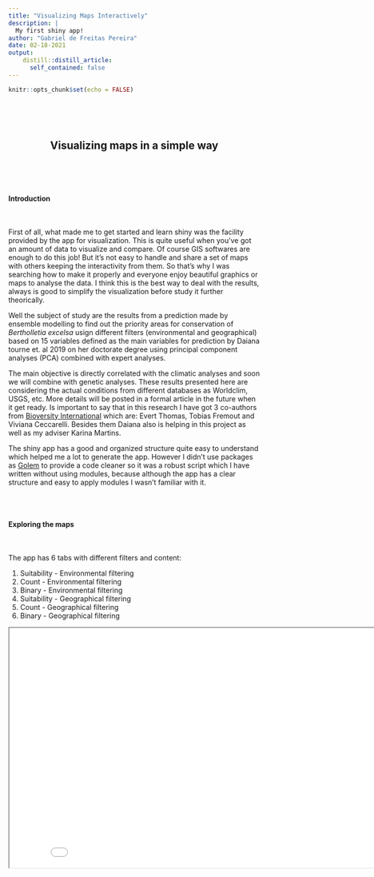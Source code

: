 ```yaml
---
title: "Visualizing Maps Interactively"
description: |
  My first shiny app!
author: "Gabriel de Freitas Pereira"
date: 02-18-2021
output:
    distill::distill_article:
      self_contained: false
---
```



```r
knitr::opts_chunk$set(echo = FALSE)
```
\  

\  
<div style="text-align: center">  
## Visualizing maps in a simple way ##
</div>
\ 
  

\  

#### __Introduction__ 

\  
\  

<div class=text-justify>

  First of all, what made me to get started and learn shiny was the facility provided by the app
for visualization. This is quite useful when you've got an amount of data to visualize and compare.
Of course GIS softwares are enough to do this job! But it's not easy to handle and share a set of maps
with others keeping the interactivity from them. So that's why I was searching how to make it properly and everyone enjoy beautiful graphics or maps to analyse the data. I think this is the best way to deal with the results, always is good to simplify the visualization before study it further theorically.

  Well the subject of study are the results from a prediction made by ensemble modelling to find out
the priority areas for conservation of _Bertholletia excelsa_ usign different filters (environmental and
geographical) based on 15 variables defined as the main variables for prediction by Daiana tourne et. al 2019 on her doctorate degree using principal component analyses (PCA) combined with expert analyses.

  The main objective is directly correlated with the climatic analyses and soon we will combine with genetic analyses. These results presented here are considering the actual conditions from different databases as Worldclim, USGS, etc. More details will be posted in a formal article in the future when it get ready.
Is important to say that in this research I have got 3 co-authors from [Bioversity International](https://www.bioversityinternational.org/) which are: Evert Thomas, Tobias Fremout and Viviana Ceccarelli. Besides them Daiana also is helping in this project as well as my adviser Karina Martins.

  The shiny app has a good and organized structure quite easy to understand which helped me a lot to
generate the app. However I didn't use packages as [Golem](https://cran.r-project.org/web/packages/golem/golem.pdf) to provide a code cleaner so it was a robust script which I have written without using modules, because although the app has a clear structure and easy to apply modules I wasn't familiar with it.


</div>

\          
\  

#### __Exploring the maps__        

\  
\  

  The app has 6 tabs with different filters and content:
  
1. Suitability - Environmental filtering
1. Count - Environmental filtering
1. Binary - Environmental filtering
1. Suitability - Geographical filtering
1. Count - Geographical filtering
1. Binary - Geographical filtering   


<iframe width="854" height= "480" src="videoeditor.mp4" type="video/mp4" frameboarder="0" allowfullscreen></iframe>




